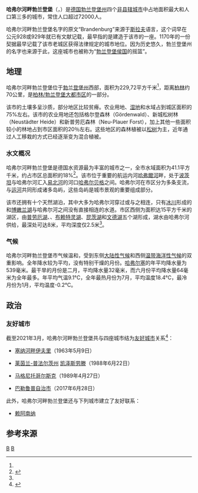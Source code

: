 {{noteTA|G1=德国地名|G2=Landkreis|G3=单位}}
{{Infobox settlement
| name = {{Nowrap|哈弗尔河畔勃兰登堡}}
| native_name = {{lang|de|Brandenburg an der Havel}}
| settlement_type = {{GER}}[[市镇_(德国)|市镇]]
| image_skyline = Brandenburg an der Havel Stadtansicht.JPG
| image_caption = 图为哈弗尔河畔勃兰登堡市区风光，图中尖顶建筑为{{link-de|圣凯瑟琳教堂 (勃兰登堡)|St. Katharinen (Brandenburg an der Havel)|圣凯瑟琳教堂}}，摄于2015年
| image_flag = Flagge der Stadt Brandenburg an der Havel.svg
| image_seal = DEU Brandenburg an der Havel COA.svg
| image_map = Brandenburg BRB.svg
| map_caption = 哈弗尔河畔勃兰登堡在勃兰登堡州的位置
| pushpin_map = Germany
| pushpin_relief = Relief Map of Germany.svg
| pushpin_label_position = left
| pushpin_map_caption = 哈弗尔河畔勃兰登堡在德国的位置
| subdivision_type = 国家
| subdivision_name = {{GER}}
| subdivision_type1 = [[联邦州_(德国)|州]]
| subdivision_name1 = [[勃兰登堡州|勃兰登堡州]]
| seat = Altstädtischer Markt 10<br>14770 Brandenburg an der Havel
| leader_party = [[德国基督教民主联盟|基民盟]]
| leader_title = [[市长|市长]]
| leader_name = {{link-de|施特芬·舍勒|Steffen Scheller}}
| elevation_m = 32
| area_footnotes = <ref name="zahlen">{{cite web |url=https://www.stadt-brandenburg.de/stadt/stadtportrait/die-stadt-in-zahlen |title=Brandenburg an der Havel in Zahlen |publisher=Stadt Brandenburg an der Havel |access-date=2021-03-02 |language=de |archive-date=2021-01-16 |archive-url=https://web.archive.org/web/20210116053340/https://www.stadt-brandenburg.de/stadt/stadtportrait/die-stadt-in-zahlen |dead-url=no }}</ref>
| area_total_km2 = 229.72
| population_as_of = 2019年12月31日
| population_footnotes = <ref name="zahlen"/>
| population_total = 72420
| population_density_km2 = auto
| timezone = [[欧洲中部时间|CET]]
| utc_offset = +1
| timezone_DST = [[欧洲中部夏令时间|CEST]]
| utc_offset_DST = +2
| coordinates = {{coord|52|25|00|N|12|34|00|E|display=inline,title|region:DE_type:city}}
| postal_code_type = [[德国邮政编码列表|邮政编码]]
| postal_code = 14770–14776
| registration_plate_type = [[德国车辆号牌|车辆号牌]]
| registration_plate = BRB
| blank_name = 分区
| blank_info = 8个城区，8个地区
| website = {{url|www.stadt-brandenburg.de}}
| footnotes = 资料最后更新：{{date|2021-03-02|iso}}
}}

'''哈弗尔河畔勃兰登堡'''（{{lang-de|Brandenburg an der Havel}}，{{IPA-de|ˈbʁandn̩ˌbʊʁk an deːɐ̯ ˈhaːfl̩}}）是[[德国|德国]][[勃兰登堡州|勃兰登堡州]]四个[[非县辖城市|非县辖城市]]中占地面积最大和人口第三多的城市，常住人口超过72000人。

哈弗尔河畔勃兰登堡名字的原文“Brandenburg”来源于[[斯拉夫人|斯拉夫]]语言，这个词早在公元928或929年就已有文献记载，最早指的是建造于该市的一座{{link-de|勃兰登堡平城|Brandenburg (Brandenburg an der Havel)|平城}}。1170年的一份契据最早记载了该市老城区获得法律规定的城市地位。因为历史悠久，勃兰登堡州的名字也来源于此，这座城市也被称为“[[勃兰登堡侯国|勃兰登堡侯国]]的摇篮”。

== 地理 ==
哈弗尔河畔勃兰登堡位于[[勃兰登堡州|勃兰登堡州]]西部，面积为229,72平方千米<ref name="zahlen"/>，距离[[柏林|柏林]]约70公里，是[[柏林/勃兰登堡大都市区|柏林/勃兰登堡大都市区]]的一部分。

该市的土壤多呈沙质，部分地区比较贫瘠。农业用地、[[湿地|湿地]]和水域占到城区面积的75%左右。该市的农业用地还包括格尔登森林（Gördenwald）、新城松树林（Neustädter Heide）和新普劳厄森林（Neu-Plauer Forst），加上其他一些面积较小的林地占到市区面积的20％左右。这些地区的森林植被以[[松树|松树]]为主，近年通过人工移栽的方式已经逐渐变为混合植被。

===水文概况===
哈弗尔河畔勃兰登堡是德国水资源最为丰富的城市之一，全市水域面积为41.1平方千米，约占市区总面积的18%<ref name="wasser">{{cite web |url=https://dasganzelandineinerstadt.de/wasser |title=Wasser in Stadt Brandenburg an der Havel |publisher=Stadtmarketing- und Tourismusgesellschaft Brandenburg an der Havel mbH |access-date=2021-03-04 |language=de |archive-date=2021-03-01 |archive-url=https://web.archive.org/web/20210301105717/https://dasganzelandineinerstadt.de/wasser |dead-url=no }}</ref>。该市位于重要的航运内河[[哈弗爾河|哈弗爾河]]畔，处于[[波茨坦|波茨坦]]与哈弗尔河汇入[[易北河|易北河]]的河口[[哈弗尔贝格|哈弗尔贝格]]之间。哈弗尔河在市区分为多条支流，与[[运河|运河]]共同形成诸多岛屿，这些岛屿是城市景观的重要组成部分。

该市还拥有十个天然湖泊，其中大多为哈弗尔河穿过或与之相连，只有[[冰川|冰川]]形成的{{link-de|格尔登湖|Gördensee}}和[[博嫩兰湖|博嫩兰湖]]与哈弗尔河之间没有直接相连的水道。市区西侧为面积达15平方千米的湖区，由[[普劳厄湖|普劳厄湖]]、{{link-de|默塞尔舍湖|Möserscher See}}、[[布赖特灵湖|布赖特灵湖]]、[[昆茨湖|昆茨湖]]和[[文德湖|文德湖]]五个湖形成，湖水由哈弗尔河供给，最深处可达8米，平均深度仅2.5米<ref name="wasser"/>。

=== 气候 ===
哈弗尔河畔勃兰登堡市气候温和，受到东侧[[大陆性气候|大陆性气候]]和西侧[[温带海洋性气候|温带海洋性气候]]的双重影响。全年降水较为平均，没有特别干燥的月份。[[哈弗尔塞|哈弗尔塞]]的年平均降水量为539毫米。最干旱的月份是二月，平均降水量32毫米，而六月份平均降水量64毫米为全年最多。年平均气温9.1°C，全年最热月份为7月，平均温度18.4°C，最冷月份为1月，平均温度-0.2°C。

== 政治 ==
=== 友好城市 ===
截至2021年3月，哈弗尔河畔勃兰登堡共与四座城市结为[[友好城市|友好城市]]关系<ref name="partner">{{cite web |url=https://www.stadt-brandenburg.de/stadt/staedtepartnerschaften |title=Städtepartnerschaften der Stadt Brandenburg an der Havel |publisher=Stadt Brandenburg an der Havel |access-date=2021-03-02 |language=de |archive-date=2021-01-17 |archive-url=https://web.archive.org/web/20210117023535/https://www.stadt-brandenburg.de/stadt/staedtepartnerschaften |dead-url=no }}</ref>：
* {{FRA}} [[塞纳河畔伊夫里|塞纳河畔伊夫里]]（1963年5月9日）
* {{GER}} [[莱茵兰-普法尔茨州|莱茵兰-普法尔茨州]] [[凯泽斯劳滕|凯泽斯劳滕]]（1988年6月22日）
* {{RUS}} [[马格尼托哥尔斯克|马格尼托哥尔斯克]]（1989年4月27日）
* {{DEN}} [[巴勒鲁普自治市|巴勒鲁普自治市]]（2017年6月28日）

此外，哈弗尔河畔勃兰登堡还与下列城市建立了友好联系：
* {{ISR}} [[赖阿南纳|赖阿南纳]]

== 参考来源 ==
{{reflist}}

{{勃兰登堡州行政区划}}
{{Authority control}}
[[Category:勃兰登堡州市镇|B]]
[[Category:汉萨同盟|B]]